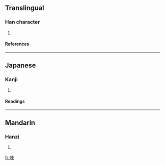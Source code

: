 ==Translingual==
===Han character===
{{Han char|rn=30|rad=口|as=08|sn=11|four=6409<sub>8</sub>|canj=口木人人 (RDOO)}}
# {{defn|Han}}
====References====
{{Han ref|kx=0194.080|dkj=03779|dj=0414.140|hdz=10637.090|uh=553B|ud=21819|bh=D4A8|bd=54440}}
----
==Japanese==
===Kanji===
{{ja-kanji|grade=|rs=口08}}
# {{defn|Japanese}} 
====Readings====
{{ja-readings|on=[[らい]] (rai)|kun=[[うたう]] (utau)}}
----
==Mandarin==
===Hanzi===
{{cmn-hanzi|pin=[[lǎi]] (lai3)|wg=lai<sup>3</sup>}}
# {{defn|Mandarin}}

[[fr:唻]]